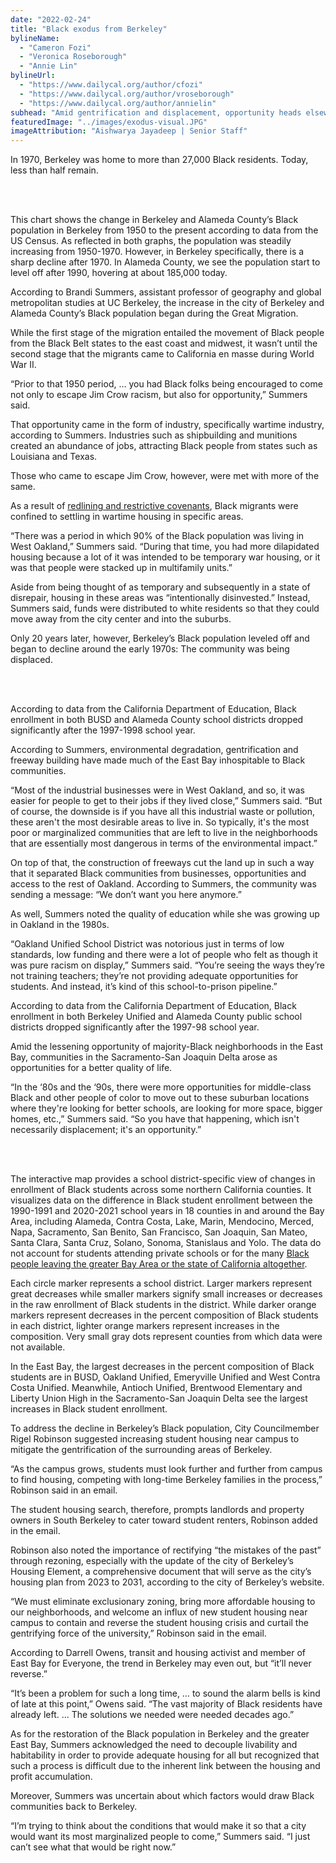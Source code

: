 ```yaml
---
date: "2022-02-24"
title: "Black exodus from Berkeley"
bylineName:
  - "Cameron Fozi"
  - "Veronica Roseborough"
  - "Annie Lin"
bylineUrl:
  - "https://www.dailycal.org/author/cfozi"
  - "https://www.dailycal.org/author/vroseborough"
  - "https://www.dailycal.org/author/annielin"
subhead: "Amid gentrification and displacement, opportunity heads elsewhere"
featuredImage: "../images/exodus-visual.JPG"
imageAttribution: "Aishwarya Jayadeep | Senior Staff"
---
```



In 1970, Berkeley was home to more than 27,000 Black residents. Today, less than half remain.

<br />

<BlackPopulationCensus />

<br />

This chart shows the change in Berkeley and Alameda County’s Black population in Berkeley from 1950 to the present according to data from the US Census. As reflected in both graphs, the population was steadily increasing from 1950-1970. However, in Berkeley specifically, there is a sharp decline after 1970. In Alameda County, we see the population start to level off after 1990, hovering at about 185,000 today.

According to Brandi Summers, assistant professor of geography and global metropolitan studies at UC Berkeley, the increase in the city of Berkeley and Alameda County’s Black population began during the Great Migration.

While the first stage of the migration entailed the movement of Black people from the Black Belt states to the east coast and midwest, it wasn’t until the second stage that the migrants came to California en masse during World War II.

“Prior to that 1950 period, … you had Black folks being encouraged to come not only to escape Jim Crow racism, but also for opportunity,” Summers said.

That opportunity came in the form of industry, specifically wartime industry, according to Summers. Industries such as shipbuilding and munitions created an abundance of jobs, attracting Black people from states such as Louisiana and Texas.

Those who came to escape Jim Crow, however, were met with more of the same.

As a result of [redlining and restrictive covenants](https://dailycal-projects.netlify.app/2021-07-10-redlining), Black migrants were confined to settling in wartime housing in specific areas.

“There was a period in which 90% of the Black population was living in West Oakland,” Summers said. “During that time, you had more dilapidated housing because a lot of it was intended to be temporary war housing, or it was that people were stacked up in multifamily units.”

Aside from being thought of as temporary and subsequently in a state of disrepair, housing in these areas was “intentionally disinvested.” Instead, Summers said, funds were distributed to white residents so that they could move away from the city center and into the suburbs.

Only 20 years later, however, Berkeley’s Black population leveled off and began to decline around the early 1970s: The community was being displaced.

<br />

<BUSDBlackEnrollment />

<br />

According to data from the California Department of Education, Black enrollment in both BUSD and Alameda County school districts dropped significantly after the 1997-1998 school year.

According to Summers, environmental degradation, gentrification and freeway building have made much of the East Bay inhospitable to Black communities.

“Most of the industrial businesses were in West Oakland, and so, it was easier for people to get to their jobs if they lived close,” Summers said. “But of course, the downside is if you have all this industrial waste or pollution, these aren't the most desirable areas to live in. So typically, it's the most poor or marginalized communities that are left to live in the neighborhoods that are essentially most dangerous in terms of the environmental impact.”

On top of that, the construction of freeways cut the land up in such a way that it separated Black communities from businesses, opportunities and access to the rest of Oakland. According to Summers, the community was sending a message: “We don’t want you here anymore.”

As well, Summers noted the quality of education while she was growing up in Oakland in the 1980s.

“Oakland Unified School District was notorious just in terms of low standards, low funding and there were a lot of people who felt as though it was pure racism on display,” Summers said. “You’re seeing the ways they’re not training teachers; they’re not providing adequate opportunities for students. And instead, it’s kind of this school-to-prison pipeline.”

According to data from the California Department of Education, Black enrollment in both Berkeley Unified and Alameda County public school districts dropped significantly after the 1997-98 school year.

Amid the lessening opportunity of majority-Black neighborhoods in the East Bay, communities in the Sacramento-San Joaquin Delta arose as opportunities for a better quality of life.

“In the ‘80s and the ‘90s, there were more opportunities for middle-class Black and other people of color to move out to these suburban locations where they're looking for better schools, are looking for more space, bigger homes, etc.,” Summers said. “So you have that happening, which isn't necessarily displacement; it's an opportunity.”

<br />

<DistrictMap />

<br />

The interactive map provides a school district-specific view of changes in enrollment of Black students across some northern California counties. It visualizes data on the difference in Black student enrollment between the 1990-1991 and 2020-2021 school years in 18 counties in and around the Bay Area, including Alameda, Contra Costa, Lake, Marin, Mendocino, Merced, Napa, Sacramento, San Benito, San Francisco, San Joaquin, San Mateo, Santa Clara, Santa Cruz, Solano, Sonoma, Stanislaus and Yolo. The data do not account for students attending private schools or for the many [Black people leaving the greater Bay Area or the state of California altogether](https://calmatters.org/newsletters/whatmatters/2020/07/inside-californias-black-exodus/).

Each circle marker represents a school district. Larger markers represent great decreases while smaller markers signify small increases or decreases in the raw enrollment of Black students in the district. While darker orange markers represent decreases in the percent composition of Black students in each district, lighter orange markers represent increases in the composition. Very small gray dots represent counties from which data were not available.

In the East Bay, the largest decreases in the percent composition of Black students are in BUSD, Oakland Unified, Emeryville Unified and West Contra Costa Unified. Meanwhile, Antioch Unified, Brentwood Elementary and Liberty Union High in the Sacramento-San Joaquin Delta see the largest increases in Black student enrollment.

To address the decline in Berkeley’s Black population, City Councilmember Rigel Robinson suggested increasing student housing near campus to mitigate the gentrification of the surrounding areas of Berkeley.

“As the campus grows, students must look further and further from campus to find housing, competing with long-time Berkeley families in the process,” Robinson said in an email.

The student housing search, therefore, prompts landlords and property owners in South Berkeley to cater toward student renters, Robinson added in the email.

Robinson also noted the importance of rectifying “the mistakes of the past” through rezoning, especially with the update of the city of Berkeley’s Housing Element, a comprehensive document that will serve as the city’s housing plan from 2023 to 2031, according to the city of Berkeley’s website.

“We must eliminate exclusionary zoning, bring more affordable housing to our neighborhoods, and welcome an influx of new student housing near campus to contain and reverse the student housing crisis and curtail the gentrifying force of the university,” Robinson said in the email.

According to Darrell Owens, transit and housing activist and member of East Bay for Everyone, the trend in Berkeley may even out, but “it’ll never reverse.”

“It’s been a problem for such a long time, … to sound the alarm bells is kind of late at this point,” Owens said. “The vast majority of Black residents have already left. … The solutions we needed were needed decades ago.”

As for the restoration of the Black population in Berkeley and the greater East Bay, Summers acknowledged the need to decouple livability and habitability in order to provide adequate housing for all but recognized that such a process is difficult due to the inherent link between the housing and profit accumulation.

Moreover, Summers was uncertain about which factors would draw Black communities back to Berkeley.

“I’m trying to think about the conditions that would make it so that a city would want its most marginalized people to come,” Summers said. “I just can’t see what that would be right now.”
